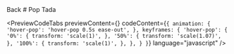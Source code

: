
<Link className="flex flex-row items-center" href="/docs/animations/hovers">
  <ChevronLeft size={17} />
  Back
</Link>
# Pop Tada

<div className="mt-4"></div>

<PreviewCodeTabs
  previewContent={<HoverPopButton />}
  codeContent={`
  {
  animation: {
    'hover-pop': 'hover-pop 0.5s ease-out',
  },
 keyframes: {
    'hover-pop': {
         '0%': {
            transform: 'scale(1)',
          },
          '50%': {
            transform: 'scale(1.07)',
          },
          '100%': {
            transform: 'scale(1)',
          },
    },
 }
}
`}
  language="javascript"
/>
